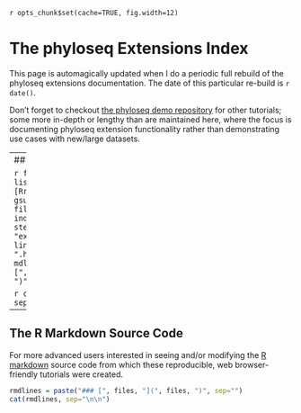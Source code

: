 `r opts_chunk$set(cache=TRUE, fig.width=12)`
<link href="http://joey711.github.com/phyloseq/markdown.css" rel="stylesheet"></link>

The phyloseq Extensions Index
========================================================

This page is automagically updated when I do a periodic full rebuild of the phyloseq extensions documentation. The date of this particular re-build is `r date()`.

Don't forget to checkout [the phyloseq demo repository](http://joey711.github.io/phyloseq-demo/) for other tutorials; some more in-depth or lengthy than are maintained here, where the focus is documenting phyloseq extension functionality rather than demonstrating use cases with new/large datasets.

---
## Available Extensions

```r
files = list.files(pattern="\\.[Rr]md")
stems = gsub("\\.[Rr]md", "", files)
# Remove the index line
stems = stems[stems != "extensions-index"]
links = paste(stems, ".html", sep="")
mdlines = paste("### [", stems, "](", links, ")", sep="")
```

```r
cat(mdlines, sep="\n\n")
```


---
## The R Markdown Source Code
For more advanced users interested in seeing and/or modifying the [R markdown](http://www.rstudio.com/ide/docs/r_markdown) source code from which these reproducible, web browser-friendly tutorials were created.

```r
rmdlines = paste("### [", files, "](", files, ")", sep="")
cat(rmdlines, sep="\n\n")
```